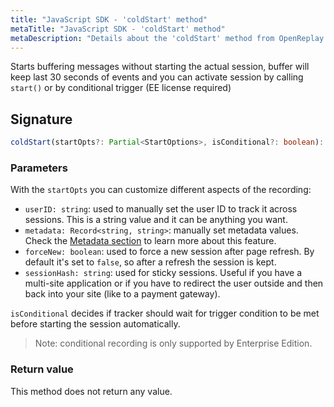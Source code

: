 ```yaml
---
title: "JavaScript SDK - 'coldStart' method"
metaTitle: "JavaScript SDK - 'coldStart' method"
metaDescription: "Details about the 'coldStart' method from OpenReplay's SDK"
---
```


Starts buffering messages without starting the actual session, buffer will keep last 30 seconds of events and you can activate
session by calling `start()` or by conditional trigger (EE license required)

## Signature

```ts
coldStart(startOpts?: Partial<StartOptions>, isConditional?: boolean): Promise<void>
```

### Parameters
With the `startOpts` you can customize different aspects of the recording:
- `userID: string`: used to manually set the user ID to track it across sessions. This is a string value and it can be anything you want.
- `metadata: Record<string, string>`: manually set metadata values. Check the [Metadata section](/installation/metadata/) to learn more about this feature.
- `forceNew: boolean`: used to force a new session after page refresh. By default it's set to `false`, so after a refresh the session is kept.
- `sessionHash: string`: used for sticky sessions. Useful if you have a multi-site application or if you have to redirect the user outside and then back into your site (like to a payment gateway).

`isConditional` decides if tracker should wait for trigger condition to be met before starting the session automatically.

> Note: conditional recording is only supported by Enterprise Edition.

### Return value

This method does not return any value.


